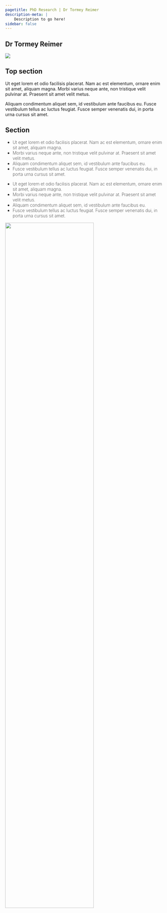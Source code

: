```yaml
---
pagetitle: PhD Research | Dr Tormey Reimer
description-meta: |
    Description to go here!
sidebar: false
---
```

::: {.column-screen .hero-img .hero-strip-page .align-items-end}
# Dr Tormey Reimer {.maintitle .hero-text-page}
:::

:::::: {.grid .justify-content-space-evenly .text-center}
::::: {.g-col-4 .align-self-center}
![](https://via.placeholder.com/500x450)
:::::

::::: {.g-col-8 .align-self-center}
# Top section

Ut eget lorem et odio facilisis placerat. Nam ac est elementum, ornare enim sit amet, aliquam magna. Morbi varius neque ante, non tristique velit pulvinar at. Praesent sit amet velit metus.

Aliquam condimentum aliquet sem, id vestibulum ante faucibus eu. Fusce vestibulum tellus ac luctus feugiat. Fusce semper venenatis dui, in porta urna cursus sit amet.
:::::
::::::

::: {.line-behind .column-screen-inset}
::: span
:::
## Section
:::

:::::: {.grid .justify-content-space-evenly .align-items-center style="font-weight:250;"}
::::: g-col-6
- Ut eget lorem et odio facilisis placerat. Nam ac est elementum, ornare enim sit amet, aliquam magna. 
- Morbi varius neque ante, non tristique velit pulvinar at. Praesent sit amet velit metus.
- Aliquam condimentum aliquet sem, id vestibulum ante faucibus eu. 
- Fusce vestibulum tellus ac luctus feugiat. Fusce semper venenatis dui, in porta urna cursus sit amet.
:::::

::::: g-col-6
- Ut eget lorem et odio facilisis placerat. Nam ac est elementum, ornare enim sit amet, aliquam magna. 
- Morbi varius neque ante, non tristique velit pulvinar at. Praesent sit amet velit metus.
- Aliquam condimentum aliquet sem, id vestibulum ante faucibus eu. 
- Fusce vestibulum tellus ac luctus feugiat. Fusce semper venenatis dui, in porta urna cursus sit amet.
:::::

::::: g-col-12
![](../resources/images/IMAS-PhDs.jpg){fig-align="center" width="75%" style="max-width:700px;"}
:::::

::::::




